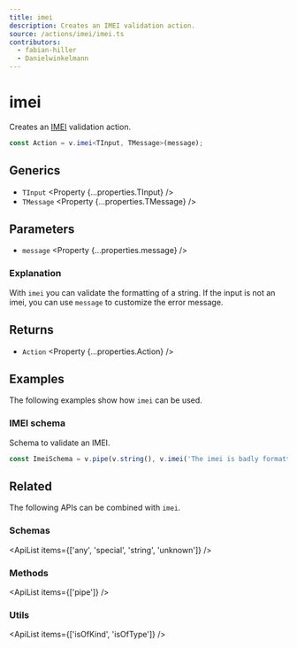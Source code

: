 ```yaml
---
title: imei
description: Creates an IMEI validation action.
source: /actions/imei/imei.ts
contributors:
  - fabian-hiller
  - Danielwinkelmann
---
```



# imei

Creates an [IMEI](https://en.wikipedia.org/wiki/International_Mobile_Equipment_Identity) validation action.

```ts
const Action = v.imei<TInput, TMessage>(message);
```

## Generics

- `TInput` <Property {...properties.TInput} />
- `TMessage` <Property {...properties.TMessage} />

## Parameters

- `message` <Property {...properties.message} />

### Explanation

With `imei` you can validate the formatting of a string. If the input is not an imei, you can use `message` to customize the error message.

## Returns

- `Action` <Property {...properties.Action} />

## Examples

The following examples show how `imei` can be used.

### IMEI schema

Schema to validate an IMEI.

```ts
const ImeiSchema = v.pipe(v.string(), v.imei('The imei is badly formatted.'));
```

## Related

The following APIs can be combined with `imei`.

### Schemas

<ApiList items={['any', 'special', 'string', 'unknown']} />

### Methods

<ApiList items={['pipe']} />

### Utils

<ApiList items={['isOfKind', 'isOfType']} />
